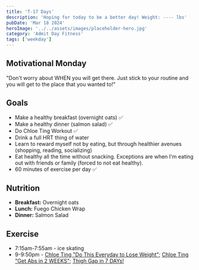 ```yaml
---
title: 'T-17 Days'
description: 'Hoping for today to be a better day! Weight: ---- lbs'
pubDate: 'Mar 18 2024'
heroImage: '../../assets/images/placeholder-hero.jpg'
category: 'Admit Day Fitness'
tags: ['weekday']
---
```


## Motivational Monday

"Don't worry about WHEN you will get there. Just stick to your routine and you will get to the place that you wanted to!"

## Goals

- Make a healthy breakfast (overnight oats) ✅
- Make a healthy dinner (salmon salad) ✅
- Do Chloe Ting Workout ✅
- Drink a full HRT thing of water
- Learn to reward myself not by eating, but through healthier avenues (shopping, reading, socializing)
- Eat healthy all the time without snacking. Exceptions are when I'm eating out with friends or family (forced to not eat healthy).
- 60 minutes of exercise per day ✅

## Nutrition

- **Breakfast:** Overnight oats
- **Lunch:** Fuego Chicken Wrap
- **Dinner:** Salmon Salad

## Exercise

- 7:15am-7:55am - ice skating
- 9-9:50pm - [Chloe Ting "Do This Everyday to Lose Weight"](https://www.youtube.com/watch?v=2MoGxae-zyo); [Chloe Ting "Get Abs in 2 WEEKS"](https://www.youtube.com/watch?v=2pLT-olgUJs); [Thigh Gap in 7 DAYs!](https://www.youtube.com/watch?v=cgLwA4_VTMc)
